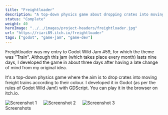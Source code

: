 ```yaml
---
title: "Freightloader"
description: "A top-down physics game about dropping crates into moving trains"
status: "Complete"
weight: 40
heroImage: "../../images/project-headers/freightloader.jpg"
url: "https://riari89.itch.io/freightloader"
tags: ["godot", "game-jam", "game-dev"]
---
```


Freightloader was my entry to <ExternalLink url="https://itch.io/jam/godot-wild-jam-59">Godot Wild Jam #59</ExternalLink>, for which the theme was "Train". Although this jam (which takes place every month) lasts nine days, I developed the game in about three days after having a late change of mind from my original idea.

It's a top-down physics game where the aim is to drop crates into moving freight trains according to their colour. I developed it in <ExternalLink url="https://godotengine.org/">Godot</ExternalLink> (as per the rules of Godot Wild Jam!) with GDScript. You can <ExternalLink url="https://riari89.itch.io/freightloader">play it in the browser on itch.io</ExternalLink>.

<div class="columns columns--3">
    <Image src={imageScreenshot1} alt="Screenshot 1" />
    <Image src={imageScreenshot2} alt="Screenshot 2" />
    <Image src={imageScreenshot3} alt="Screenshot 3" />
</div>
<div class="caption">Screenshots</div>